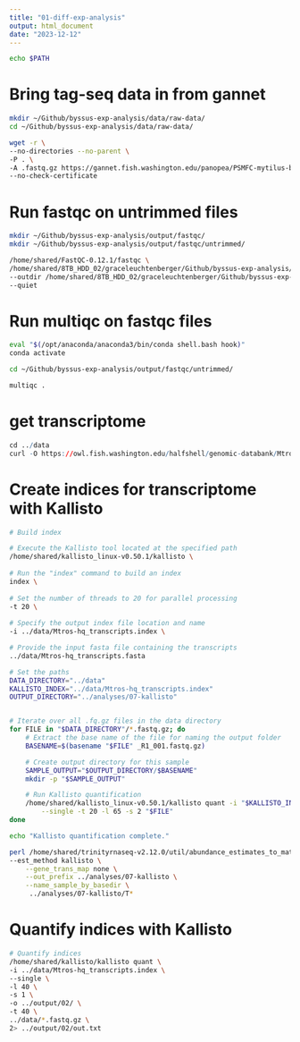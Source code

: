 ```yaml
---
title: "01-diff-exp-analysis"
output: html_document
date: "2023-12-12"
---
```


```bash
echo $PATH
```

# Bring tag-seq data in from gannet
```bash
mkdir ~/Github/byssus-exp-analysis/data/raw-data/
cd ~/Github/byssus-exp-analysis/data/raw-data/

wget -r \
--no-directories --no-parent \
-P . \
-A .fastq.gz https://gannet.fish.washington.edu/panopea/PSMFC-mytilus-byssus-pilot/20220405-tagseq/ \
--no-check-certificate
```

# Run fastqc on untrimmed files
```bash
mkdir ~/Github/byssus-exp-analysis/output/fastqc/
mkdir ~/Github/byssus-exp-analysis/output/fastqc/untrimmed/

/home/shared/FastQC-0.12.1/fastqc \
/home/shared/8TB_HDD_02/graceleuchtenberger/Github/byssus-exp-analysis/data/raw-data/*.fastq.gz \
--outdir /home/shared/8TB_HDD_02/graceleuchtenberger/Github/byssus-exp-analysis/output/fastqc/untrimmed/ \
--quiet

```

# Run multiqc on fastqc files
```bash

eval "$(/opt/anaconda/anaconda3/bin/conda shell.bash hook)"
conda activate

cd ~/Github/byssus-exp-analysis/output/fastqc/untrimmed/

multiqc .

```

# get transcriptome

```r
cd ../data
curl -O https://owl.fish.washington.edu/halfshell/genomic-databank/Mtros-hq_transcripts.fasta
```


# Create indices for transcriptome with Kallisto
```bash
# Build index

# Execute the Kallisto tool located at the specified path
/home/shared/kallisto_linux-v0.50.1/kallisto \
  
# Run the "index" command to build an index
index \
  
# Set the number of threads to 20 for parallel processing
-t 20 \
  
# Specify the output index file location and name
-i ../data/Mtros-hq_transcripts.index \

# Provide the input fasta file containing the transcripts
../data/Mtros-hq_transcripts.fasta
```


```bash
# Set the paths
DATA_DIRECTORY="../data"
KALLISTO_INDEX="../data/Mtros-hq_transcripts.index"
OUTPUT_DIRECTORY="../analyses/07-kallisto"


# Iterate over all .fq.gz files in the data directory
for FILE in "$DATA_DIRECTORY"/*.fastq.gz; do
    # Extract the base name of the file for naming the output folder
    BASENAME=$(basename "$FILE" _R1_001.fastq.gz)

    # Create output directory for this sample
    SAMPLE_OUTPUT="$OUTPUT_DIRECTORY/$BASENAME"
    mkdir -p "$SAMPLE_OUTPUT"

    # Run Kallisto quantification
    /home/shared/kallisto_linux-v0.50.1/kallisto quant -i "$KALLISTO_INDEX" -o "$SAMPLE_OUTPUT" \
        --single -t 20 -l 65 -s 2 "$FILE"
done

echo "Kallisto quantification complete."
```


```bash
perl /home/shared/trinityrnaseq-v2.12.0/util/abundance_estimates_to_matrix.pl \
--est_method kallisto \
    --gene_trans_map none \
    --out_prefix ../analyses/07-kallisto \
    --name_sample_by_basedir \
     ../analyses/07-kallisto/T*
```

# Quantify indices with Kallisto
```bash
# Quantify indices
/home/shared/kallisto/kallisto quant \
-i ../data/Mtros-hq_transcripts.index \
--single \
-l 40 \
-s 1 \
-o ../output/02/ \
-t 40 \
../data/*.fastq.gz \
2> ../output/02/out.txt

```
